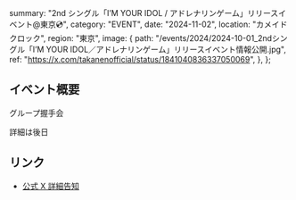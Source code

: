   summary: "2nd シングル「I’M YOUR IDOL / アドレナリンゲーム」リリースイベント@東京💿",
  category: "EVENT",
  date: "2024-11-02",
  location: "カメイドクロック",
  region: "東京",
  image: {
    path: "/events/2024/2024-10-01_2ndシングル「I’M YOUR IDOL／アドレナリンゲーム」リリースイベント情報公開.jpg",
    ref: "https://x.com/takanenofficial/status/1841040836337050069",
  },
};

## イベント概要

グループ握手会

詳細は後日

## リンク

- [公式 X 詳細告知](https://x.com/takanenofficial/status/1841040836337050069)
